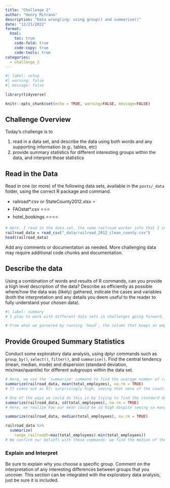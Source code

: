 ```yaml
---
title: "Challenge 2"
author: "Henry Mitrano"
description: "Data wrangling: using group() and summarise()"
date: "12/21/2022"
format:
  html:
    toc: true
    code-fold: true
    code-copy: true
    code-tools: true
categories:
  - challenge_2
---
```


```r
#| label: setup
#| warning: false
#| message: false

library(tidyverse)

knitr::opts_chunk$set(echo = TRUE, warning=FALSE, message=FALSE)
```

## Challenge Overview

Today's challenge is to

1)  read in a data set, and describe the data using both words and any supporting information (e.g., tables, etc)
2)  provide summary statistics for different interesting groups within the data, and interpret those statistics

## Read in the Data

Read in one (or more) of the following data sets, available in the `posts/_data` folder, using the correct R package and command.

-   railroad\*.csv or StateCounty2012.xlsx ⭐
-   FAOstat\*.csv ⭐⭐⭐
-   hotel_bookings ⭐⭐⭐⭐

```r
# Here, I read in the data set, the same railroad worker info that I imported in challenge 1. I run the 'head' command to again see the first state (Alaska), a few of its counties, and how many rail employees work in each. 
railroad_data = read_csv("_data/railroad_2012_clean_county.csv")
head(railroad_data)

```

Add any comments or documentation as needed. More challenging data may require additional code chunks and documentation.

## Describe the data

Using a combination of words and results of R commands, can you provide a high level description of the data? Describe as efficiently as possible where/how the data was (likely) gathered, indicate the cases and variables (both the interpretation and any details you deem useful to the reader to fully understand your chosen data).

```r
#| label: summary
# I plan to work with different data sets in challenges going forward, but since I'm fairly comfortable now with the railroad data, I feel confident developing the GSS for this one.

# From what we garnered by running 'head', the column that keeps an employee count is called 'total_employees'. We will use this variable name in the commands to find the central tendency and dispersion of the data.
```

## Provide Grouped Summary Statistics

Conduct some exploratory data analysis, using dplyr commands such as `group_by()`, `select()`, `filter()`, and `summarise()`. Find the central tendency (mean, median, mode) and dispersion (standard deviation, mix/max/quantile) for different subgroups within the data set.

```r
# Here, we use the 'summarize' command to find the average number of rail employees per county in the country.
summarize(railroad_data, mean(total_employees), na.rm = TRUE)
# It comes out as 87; surprisingly high, seeing that none of the counties listed from the 'head' command exceed 7 employees... the context clue that gives it away is our knowledge of the population of Alaska; pretty sparse! But we will figure out through more statistical summarizing how the mean number of employees per county is so high

# One of the ways we could do this is by trying to find the standard deviation of the data set.
summarize(railroad_data, sd(total_employees), na.rm = TRUE)
# Here, we realize how our mean could be so high despite seeing so many low, single-digit values when looking at individual table entries- the standard deviation is extremely high. Because of the nature of this data set, counting people, no county can have less than zero, or a negative number of rail workers. But since the standard deviation is high, we can assume there are some statistically significant outliers on the high end.

summarize(railroad_data, median(total_employees), na.rm = TRUE)

railroad_data %>%
  summarize(
    range_railroadt=max(total_employees)-min(total_employees))
# We confirm our beliefs with these commands- we find the median of the data set for number of railroad workers per county, and it is a mere 21. And when we do the range, knowing there are some counties with only one railroad workers, we get 8,206. Some places have a massive amount of rail workers compared to most, accounting for the skew in data.
```

### Explain and Interpret

Be sure to explain why you choose a specific group. Comment on the interpretation of any interesting differences between groups that you uncover. This section can be integrated with the exploratory data analysis, just be sure it is included.
